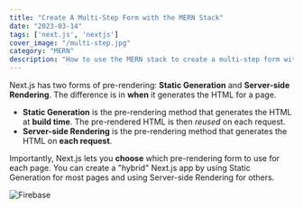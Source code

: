 ```yaml
---
title: "Create A Multi-Step Form with the MERN Stack"
date: "2023-03-14"
tags: ['next.js', 'nextjs']
cover_image: "/multi-step.jpg"
category: "MERN"
description: "How to use the MERN stack to create a multi-step form with multiple steps by ..."
---
```


Next.js has two forms of pre-rendering: **Static Generation** and **Server-side Rendering**. The difference is in **when** it generates the HTML for a page.

- **Static Generation** is the pre-rendering method that generates the HTML at **build time**. The pre-rendered HTML is then _reused_ on each request.
- **Server-side Rendering** is the pre-rendering method that generates the HTML on **each request**.

Importantly, Next.js lets you **choose** which pre-rendering form to use for each page. You can create a "hybrid" Next.js app by using Static Generation for most pages and using Server-side Rendering for others.

![Firebase](/skills/css.png)
